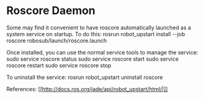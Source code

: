 # Roscore Daemon
Some may find it convenient to have roscore automatically launched as a system service on startup. To do this:
  rosrun robot_upstart install --job roscore robosub/launch/roscore.launch
  
Once installed, you can use the normal service tools to manage the service:
  sudo service roscore status
  sudo service roscore start
  sudo service roscore restart
  sudo service roscore stop
  
To uninstall the service:
  rosrun robot_upstart uninstall roscore
  
References:
[[http://docs.ros.org/jade/api/robot_upstart/html/|]]